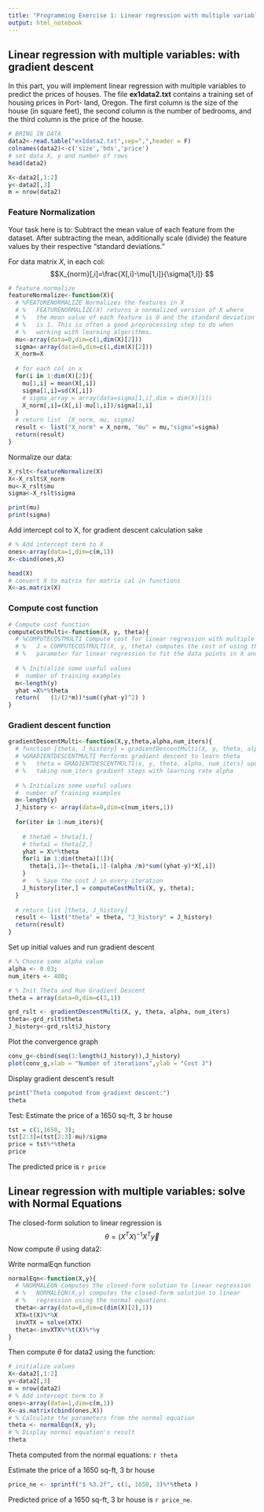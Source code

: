 ```yaml
---
title: "Programming Exercise 1: Linear regression with multiple variables"
output: html_notebook
---
```


## Linear regression with multiple variables: with gradient descent
In this part, you will implement linear regression with multiple variables to predict the prices of houses. 
The file **ex1data2.txt** contains a training set of housing prices in Port- land, Oregon. The first column is the size of the house (in square feet), the second column is the number of bedrooms, and the third column is the price of the house.
```r
# BRING IN DATA
data2<-read.table("ex1data2.txt",sep=",",header = F)
colnames(data2)<-c('size','bds','price')
# set data X, y and number of rows
head(data2)

X<-data2[,1:2]
y<-data2[,3]
m = nrow(data2)
```

### Feature Normalization
Your task here is to:
Subtract the mean value of each feature from the dataset.
After subtracting the mean, additionally scale (divide) the feature values by their respective “standard deviations.”

For data matrix $X$, in each col:
$$X_{norm}[,i]=\frac{X[,i]-\mu[1,i]}{\sigma[1,i]} $$
```r
# feature normalize
featureNormalize<-function(X){
  # %FEATURENORMALIZE Normalizes the features in X 
  # %   FEATURENORMALIZE(X) returns a normalized version of X where
  # %   the mean value of each feature is 0 and the standard deviation
  # %   is 1. This is often a good preprocessing step to do when
  # %   working with learning algorithms.
  mu<-array(data=0,dim=c(1,dim(X)[2]))
  sigma<-array(data=0,dim=c(1,dim(X)[2]))
  X_norm=X
  
  # for each col in x
  for(i in 1:dim(X)[2]){
    mu[1,i] = mean(X[,i])
    sigma[1,i]=sd(X[,i])
    # sigma_array = array(data=sigma[1,i],dim = dim(X)[1])
    X_norm[,i]=(X[,i]-mu[1,i])/sigma[1,i]
  }
  # return list  [X_norm, mu, sigma]
  result <- list("X_norm" = X_norm, "mu" = mu,"sigma"=sigma)
  return(result)
}
```
Normalize our data: 
```r
X_rslt<-featureNormalize(X)
X<-X_rslt$X_norm
mu<-X_rslt$mu
sigma<-X_rslt$sigma

print(mu)
print(sigma)
```
Add intercept col to X, for gradient descent calculation sake
```r
# % Add intercept term to X
ones<-array(data=1,dim=c(m,1))
X<-cbind(ones,X)

head(X)
# convert X to matrix for matrix cal in functions
X<-as.matrix(X)
```

### Compute cost function
```r
# Compute cost function
computeCostMulti<-function(X, y, theta){
  # %COMPUTECOSTMULTI Compute cost for linear regression with multiple variables
  # %   J = COMPUTECOSTMULTI(X, y, theta) computes the cost of using theta as the
  # %   parameter for linear regression to fit the data points in X and y
  
  # % Initialize some useful values
  #  number of training examples
  m<-length(y)
  yhat =X%*%theta
  return(   (1/(2*m))*sum((yhat-y)^2) )
}
```

### Gradient descent function
```r
gradientDescentMulti<-function(X,y,theta,alpha,num_iters){
  # function [theta, J_history] = gradientDescentMulti(X, y, theta, alpha, num_iters)
  # %GRADIENTDESCENTMULTI Performs gradient descent to learn theta
  # %   theta = GRADIENTDESCENTMULTI(x, y, theta, alpha, num_iters) updates theta by
  # %   taking num_iters gradient steps with learning rate alpha
  
  # % Initialize some useful values
  #  number of training examples
  m<-length(y)
  J_history <- array(data=0,dim=c(num_iters,1))
  
  for(iter in 1:num_iters){
    
    # theta0 = theta[1,]
    # theta1 = theta[2,]
    yhat = X%*%theta
    for(i in 1:dim(theta)[1]){
      theta[i,1]<-theta[i,1]-(alpha /m)*sum((yhat-y)*X[,i])
    }
    #   % Save the cost J in every iteration    
    J_history[iter,] = computeCostMulti(X, y, theta);
  }
  
  # return list [theta, J_history]
  result <- list("theta" = theta, "J_history" = J_history)
  return(result)
}
```

Set up initial values and run gradient descent
```r
# % Choose some alpha value
alpha <- 0.03;
num_iters <- 400;

# % Init Theta and Run Gradient Descent 
theta = array(data=0,dim=c(3,1))

grd_rslt <- gradientDescentMulti(X, y, theta, alpha, num_iters)
theta<-grd_rslt$theta
J_history<-grd_rslt$J_history
```

Plot the convergence graph
```r
conv_g<-cbind(seq(1:length(J_history)),J_history)
plot(conv_g,xlab = "Number of iterations",ylab = "Cost J")
```

Display gradient descent's result
```r
print("Theta computed from gradient descent:")
theta
```

Test: Estimate the price of a 1650 sq-ft, 3 br house
```r
tst = c(1,1650, 3);
tst[2:3]=(tst[2:3]-mu)/sigma
price = tst%*%theta
price
```
The predicted price is `r price`

## Linear regression with multiple variables: solve with Normal Equations

The closed-form solution to linear regression is
$$\theta=(X^TX)^{-1}X^T\vec{y}$$
Now compute $\theta$ using data2:

Write normalEqn function
```r
normalEqn<-function(X,y){
  # %NORMALEQN Computes the closed-form solution to linear regression 
  # %   NORMALEQN(X,y) computes the closed-form solution to linear 
  # %   regression using the normal equations.
  theta<-array(data=0,dim=c(dim(X)[2],1))
  XTX=t(X)%*%X
  invXTX = solve(XTX)
  theta<-invXTX%*%t(X)%*%y
}
```

Then compute $\theta$ for data2 using the function:
```r
# initialize values
X<-data2[,1:2]
y<-data2[,3]
m = nrow(data2)
# % Add intercept term to X
ones<-array(data=1,dim=c(m,1))
X<-as.matrix(cbind(ones,X))
# % Calculate the parameters from the normal equation
theta <- normalEqn(X, y);
# % Display normal equation's result
theta
```

Theta computed from the normal equations: `r theta`

Estimate the price of a 1650 sq-ft, 3 br house
```r
price_ne <- sprintf("$ %3.2f", c(1, 1650, 3)%*%theta )
```

Predicted price of a 1650 sq-ft, 3 br house is `r price_ne`.
